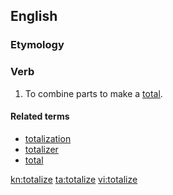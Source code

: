 ==English==

===Etymology===
{{suffix|total|ize}}

===Verb===
{{en-verb|totaliz|ing}}

# To combine parts to make a [[total]].

====Related terms====
*[[totalization]]
*[[totalizer]]
*[[total]]

[[kn:totalize]]
[[ta:totalize]]
[[vi:totalize]]